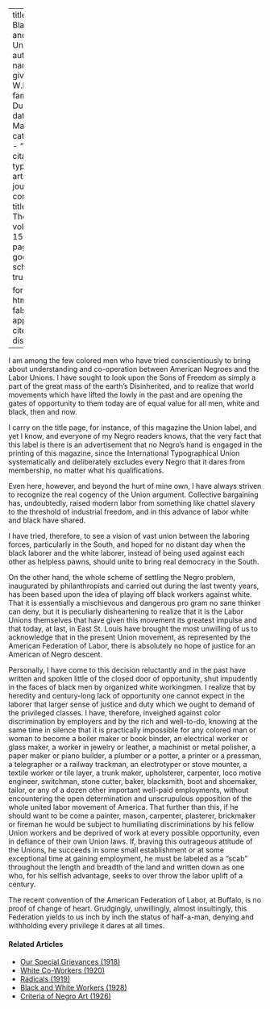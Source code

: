 
---
title: 'The Black Man and the Unions'
author:
  - name:
      given: W.E.B.
      family: Du Bois
date: Mar. 1918
categories: 
  - ""
citation: 
  type: article-journal
  container-title: The Crisis
  volume: 15
  issue: 5
  page: 214
google-scholar: true

format:
  html:
    toc: false
    appendix-cite-as: display
---


I am among the few colored men who have tried conscientiously to bring about understanding and co-operation between American Negroes and the Labor Unions. I have sought to look upon the Sons of Freedom as simply a part of the great mass of the earth's Disinherited, and to realize that world movements which have lifted the lowly in the past and are opening the gates of opportunity to them today are of equal value for all men, white and black, then and now.

I carry on the title page, for instance, of this magazine the Union label, and yet I know, and everyone of my Negro readers knows, that the very fact that this label is there is an advertisement that no Negro's hand is engaged in the printing of this magazine, since the International Typographical Union systematically and deliberately excludes every Negro that it dares from membership, no matter what his qualifications.

Even here, however, and beyond the hurt of mine own, I have always striven to recognize the real cogency of the Union argument. Collective bargaining has, undoubtedly, raised modern labor from something like chattel slavery to the threshold of industrial freedom, and in this advance of labor white and black have shared.

I have tried, therefore, to see a vision of vast union between the laboring forces, particularly in the South, and hoped for no distant day when the black laborer and the white laborer, instead of being used against each other as helpless pawns, should unite to bring real democracy in the South.

On the other hand, the whole scheme of settling the Negro problem, inaugurated by philanthropists and carried out during the last twenty years, has been based upon the idea of playing off black workers against white. That it is essentially a mischievous and dangerous pro­ gram no sane thinker can deny, but it is peculiarly disheartening to realize that it is the Labor Unions themselves that have given this movement its greatest impulse and that today, at last, in East St. Louis have brought the most unwilling of us to acknowledge that in the present Union movement, as represented by the American Federation of Labor, there is absolutely no hope of justice for an American of Negro descent.

Personally, I have come to this decision reluctantly and in the past have written and spoken little of the closed door of opportunity, shut impudently in the faces of black men by organized white workingmen. I realize that by heredity and century-long lack of opportunity one cannot expect in the laborer that larger sense of justice and duty which we ought to demand of the privileged classes. I have, therefore, inveighed against color discrimination by employers and by the rich and well-to-do, knowing at the same time in silence that it is practically impossible for any colored man or woman to become a boiler maker or book binder, an electrical worker or glass maker, a worker in jewelry or leather, a machinist or metal polisher, a paper maker or piano builder, a plumber or a potter, a printer or a pressman, a telegrapher or a railway trackman, an electrotyper or stove mounter, a textile worker or tile layer, a trunk maker, upholsterer, carpenter, loco­ motive engineer, switchman, stone cutter, baker, blacksmith, boot and shoemaker, tailor, or any of a dozen other important well-paid employments, without encountering the open determination and unscrupulous opposition of the whole united labor movement of America. That further than this, if he should want to be­ come a painter, mason, carpenter, plasterer, brickmaker or fireman he would be subject to humiliating dis­criminations by his fellow Union workers and be deprived of work at every possible opportunity, even in defiance of their own Union laws. If, braving this outrageous attitude of the Unions, he succeeds in some small establishment or at some exceptional time at gaining employment, he must be labeled as a "scab" throughout the length and breadth of the land and written down as one who, for his selfish advantage, seeks to over­ throw the labor uplift of a century.

The recent convention of the American Federation of Labor, at Buffalo, is no proof of change of heart. Grudgingly, unwillingly, almost insultingly, this Federation yields to us inch by inch the status of half-a-man, denying and withholding every privilege it dares at all times.

<!-- Similar articles start here -->
<div  class="clear-wrap"></div>

#### Related Articles

* [Our Special Grievances (1918)](/Volumes/16/05/our_special_greivances.html)
* [White Co-Workers (1920)](/Volumes/20/01/white_coworkers.html)
* [Radicals (1919)](/Volumes/19/02/radicals.html)
* [Black and White Workers (1928)](/Volumes/35/03/black_and_white_workers.html)
* [Criteria of Negro Art (1926)](/Volumes/32/06/criteria_of_negro_art.html)

<!-- Similar articles end here -->